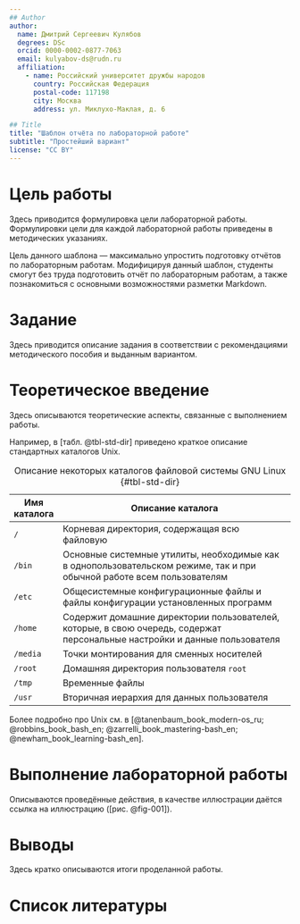 ```yaml
---
## Author
author:
  name: Дмитрий Сергеевич Кулябов
  degrees: DSc
  orcid: 0000-0002-0877-7063
  email: kulyabov-ds@rudn.ru
  affiliation:
    - name: Российский университет дружбы народов
      country: Российская Федерация
      postal-code: 117198
      city: Москва
      address: ул. Миклухо-Маклая, д. 6

## Title
title: "Шаблон отчёта по лабораторной работе"
subtitle: "Простейший вариант"
license: "CC BY"
---
```


# Цель работы

Здесь приводится формулировка цели лабораторной работы.
Формулировки цели для каждой лабораторной работы приведены в методических указаниях.

Цель данного шаблона --- максимально упростить подготовку отчётов по лабораторным работам.
Модифицируя данный шаблон, студенты смогут без труда подготовить отчёт по лабораторным работам, а также познакомиться с основными возможностями разметки Markdown.

# Задание

Здесь приводится описание задания в соответствии с рекомендациями методического пособия и выданным вариантом.

# Теоретическое введение

Здесь описываются теоретические аспекты, связанные с выполнением работы.

Например, в [табл. @tbl-std-dir] приведено краткое описание стандартных каталогов Unix.

| Имя каталога | Описание каталога                                                                                                          |
|--------------|----------------------------------------------------------------------------------------------------------------------------|
| `/`          | Корневая директория, содержащая всю файловую                                                                               |
| `/bin `      | Основные системные утилиты, необходимые как в однопользовательском режиме, так и при обычной работе всем пользователям     |
| `/etc`       | Общесистемные конфигурационные файлы и файлы конфигурации установленных программ                                           |
| `/home`      | Содержит домашние директории пользователей, которые, в свою очередь, содержат персональные настройки и данные пользователя |
| `/media`     | Точки монтирования для сменных носителей                                                                                   |
| `/root`      | Домашняя директория пользователя  `root`                                                                                   |
| `/tmp`       | Временные файлы                                                                                                            |
| `/usr`       | Вторичная иерархия для данных пользователя                                                                                 |

: Описание некоторых каталогов файловой системы GNU Linux {#tbl-std-dir}

Более подробно про Unix см. в [@tanenbaum_book_modern-os_ru; @robbins_book_bash_en; @zarrelli_book_mastering-bash_en; @newham_book_learning-bash_en].

# Выполнение лабораторной работы

Описываются проведённые действия, в качестве иллюстрации даётся ссылка на иллюстрацию ([рис. @fig-001]).



# Выводы

Здесь кратко описываются итоги проделанной работы.

# Список литературы{.unnumbered}

::: {#refs}
:::
